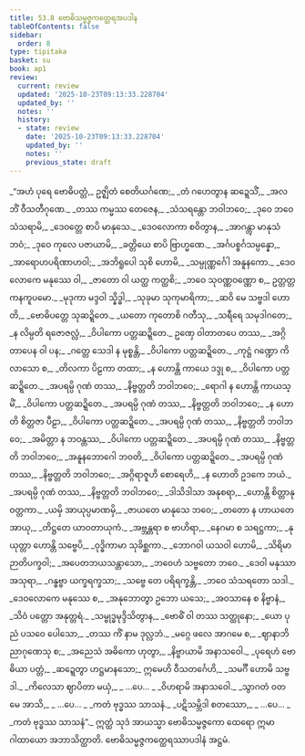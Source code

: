 ```yaml
---
title: 53.8 ဗောဓိသမ္မဇ္ဇကတ္ထေရအပဒါန
tableOfContents: false
sidebar:
  order: 8
type: tipitaka
basket: su
book: ap1
review:
  current: review
  updated: '2025-10-23T09:13:33.228704'
  updated_by: ''
  notes: ''
  history:
  - state: review
    date: '2025-10-23T09:13:33.228704'
    updated_by: ''
    notes: ''
    previous_state: draft
---
```



<ReviewStatus review={frontmatter.review} showDetails={true} />

<HypothesisAnnotation frontmatter={frontmatter} />

<DynamicBreadcrumb />

<Division number="48" book="ap1" e="ch" v="20" p="433">

<Paragraph number="6859" type="verses" book="ap1">
_“အဟံ ပုရေ ဗောဓိပတ္တံ,_  
ဥဇ္ဈိတံ စေတိယင်္ဂဏေ;_  
_တံ ဂဟေတွာန ဆဍ္ဍေသိံ,_  
_အလဘိံ ဝီသတီဂုဏေ._  

</Paragraph>

</Division>
<Division number="49" book="ap1" e="ch" v="20" p="433">

<Paragraph number="6860" type="verses" book="ap1">
_တဿ ကမ္မဿ တေဇေန,_  
_သံသရန္တော ဘဝါဘဝေ;_  
_ဒုဝေ ဘဝေ သံသရာမိ,_  
_ဒေဝတ္တေ စာပိ မာနုသေ._  

</Paragraph>

</Division>
<Division number="50" book="ap1" e="ch" v="20" p="433">

<Paragraph number="6861" type="verses" book="ap1">
_ဒေဝလောကာ စဝိတွာန,_  
_အာဂန္တွာ မာနုသံ ဘဝံ;_  
_ဒုဝေ ကုလေ ပဇာယာမိ,_  
_ခတ္တိယေ စာပိ ဗြာဟ္မဏေ._  

</Paragraph>

</Division>
<Division number="51" book="ap1" e="ch" v="20" p="433">

<Paragraph number="6862" type="verses" book="ap1">
_အင်္ဂပစ္စင်္ဂသမ္ပန္နော,_  
_အာရောဟပရိဏာဟဝါ;_  
_အဘိရူပေါ သုစိ ဟောမိ,_  
_သမ္ပုဏ္ဏင်္ဂေါ အနူနကော._  

</Paragraph>

</Division>
<Division number="52" book="ap1" e="ch" v="20" p="433">

<Paragraph number="6863" type="verses" book="ap1">
_ဒေဝလောကေ မနုဿေ ဝါ,_  
_ဇာတော ဝါ ယတ္ထ ကတ္ထစိ;_  
_ဘဝေ သုဝဏ္ဏဝဏ္ဏော စ,_  
ဥတ္တတ္တကနကူပမော._  

</Paragraph>

</Division>
<Division number="53" book="ap1" e="ch" v="20" p="433">

<Paragraph number="6864" type="verses" book="ap1">
_မုဒုကာ မဒ္ဒဝါ သ္နိဒ္ဓါ,_  
_သုခုမာ သုကုမာရိကာ;_  
_ဆဝိ မေ သဗ္ဗဒါ ဟောတိ,_  
_ဗောဓိပတ္တေ သုဆဍ္ဍိတေ._  

</Paragraph>

</Division>
<Division number="54" book="ap1" e="ch" v="20" p="433">

<Paragraph number="6865" type="verses" book="ap1">
_ယတော ကုတောစိ ဂတီသု,_  
_သရီရေ သမုဒါဂတေ;_  
_န လိမ္ပတိ ရဇောဇလ္လံ,_  
_ဝိပါကော ပတ္တဆဍ္ဍိတေ._  

</Paragraph>

</Division>
<Division number="55" book="ap1" e="ch" v="20" p="433">

<Paragraph number="6866" type="verses" book="ap1">
ဥဏှေ ဝါတာတပေ တဿ,_  
_အဂ္ဂိတာပေန ဝါ ပန;_  
_ဂတ္တေ သေဒါ န မုစ္စန္တိ,_  
_ဝိပါကော ပတ္တဆဍ္ဍိတေ._  

</Paragraph>

</Division>
<Division number="56" book="ap1" e="ch" v="20" p="433">

<Paragraph number="6867" type="verses" book="ap1">
_ကုဋ္ဌံ ဂဏ္ဍော ကိလာသော စ,_  
_တိလကာ ပိဠကာ တထာ;_  
_န ဟောန္တိ ကာယေ ဒဒ္ဒု စ,_  
_ဝိပါကော ပတ္တဆဍ္ဍိတေ._  

</Paragraph>

</Division>
<Division number="57" book="ap1" e="ch" v="20" p="433">

<Paragraph number="6868" type="verses" book="ap1">
_အပရမ္ပိ ဂုဏံ တဿ,_  
_နိဗ္ဗတ္တတိ ဘဝါဘဝေ;_  
_ရောဂါ န ဟောန္တိ ကာယသ္မိံ,_  
_ဝိပါကော ပတ္တဆဍ္ဍိတေ._  

</Paragraph>

</Division>
<Division number="58" book="ap1" e="ch" v="20" p="433">

<Paragraph number="6869" type="verses" book="ap1">
_အပရမ္ပိ ဂုဏံ တဿ,_  
_နိဗ္ဗတ္တတိ ဘဝါဘဝေ;_  
_န ဟောတိ စိတ္တဇာ ပီဠာ,_  
_ဝိပါကော ပတ္တဆဍ္ဍိတေ._  

</Paragraph>

</Division>
<Division number="59" book="ap1" e="ch" v="20" p="434">

<Paragraph number="6870" type="verses" book="ap1">
_အပရမ္ပိ ဂုဏံ တဿ,_  
_နိဗ္ဗတ္တတိ ဘဝါဘဝေ;_  
_အမိတ္တာ န ဘဝန္တဿ,_  
_ဝိပါကော ပတ္တဆဍ္ဍိတေ._  

</Paragraph>

</Division>
<Division number="60" book="ap1" e="ch" v="20" p="434">

<Paragraph number="6871" type="verses" book="ap1">
_အပရမ္ပိ ဂုဏံ တဿ,_  
_နိဗ္ဗတ္တတိ ဘဝါဘဝေ;_  
_အနူနဘောဂေါ ဘဝတိ,_  
_ဝိပါကော ပတ္တဆဍ္ဍိတေ._  

</Paragraph>

</Division>
<Division number="61" book="ap1" e="ch" v="20" p="434">

<Paragraph number="6872" type="verses" book="ap1">
_အပရမ္ပိ ဂုဏံ တဿ,_  
_နိဗ္ဗတ္တတိ ဘဝါဘဝေ;_  
_အဂ္ဂိရာဇူဟိ စောရေဟိ,_  
_န ဟောတိ ဥဒကေ ဘယံ._  

</Paragraph>

</Division>
<Division number="62" book="ap1" e="ch" v="20" p="434">

<Paragraph number="6873" type="verses" book="ap1">
_အပရမ္ပိ ဂုဏံ တဿ,_  
_နိဗ္ဗတ္တတိ ဘဝါဘဝေ;_  
_ဒါသိဒါသာ အနုစရာ,_  
_ဟောန္တိ စိတ္တာနုဝတ္တကာ._  

</Paragraph>

</Division>
<Division number="63" book="ap1" e="ch" v="20" p="434">

<Paragraph number="6874" type="verses" book="ap1">
_ယမှိ အာယုပ္ပမာဏမှိ,_  
_ဇာယတေ မာနုသေ ဘဝေ;_  
_တတော န ဟာယတေ အာယု,_  
_တိဋ္ဌတေ ယာဝတာယုကံ._  

</Paragraph>

</Division>
<Division number="64" book="ap1" e="ch" v="20" p="434">

<Paragraph number="6875" type="verses" book="ap1">
_အဗ္ဘန္တရာ စ ဗာဟိရာ,_  
_နေဂမာ စ သရဋ္ဌကာ;_  
_နုယုတ္တာ ဟောန္တိ သဗ္ဗေပိ,_  
_ဝုဒ္ဓိကာမာ သုခိစ္ဆကာ._  

</Paragraph>

</Division>
<Division number="65" book="ap1" e="ch" v="20" p="434">

<Paragraph number="6876" type="verses" book="ap1">
_ဘောဂဝါ ယသဝါ ဟောမိ,_  
_သိရိမာ ဉာတိပက္ခဝါ;_  
_အပေတဘယသန္တာသော,_  
_ဘဝေဟံ သဗ္ဗတော ဘဝေ._  

</Paragraph>

</Division>
<Division number="66" book="ap1" e="ch" v="20" p="434">

<Paragraph number="6877" type="verses" book="ap1">
_ဒေဝါ မနုဿာ အသုရာ,_  
_ဂန္ဓဗ္ဗာ ယက္ခရက္ခသာ;_  
_သဗ္ဗေ တေ ပရိရက္ခန္တိ,_  
_ဘဝေ သံသရတော သဒါ._  

</Paragraph>

</Division>
<Division number="67" book="ap1" e="ch" v="20" p="434">

<Paragraph number="6878" type="verses" book="ap1">
_ဒေဝလောကေ မနုဿေ စ,_  
_အနုဘောတွာ ဥဘော ယသေ;_  
_အဝသာနေ စ နိဗ္ဗာနံ,_  
_သိဝံ ပတ္တော အနုတ္တရံ._  

</Paragraph>

</Division>
<Division number="68" book="ap1" e="ch" v="20" p="434">

<Paragraph number="6879" type="verses" book="ap1">
_သမ္ဗုဒ္ဓမုဒ္ဒိသိတွာန,_  
_ဗောဓိံ ဝါ တဿ သတ္ထုနော;_  
_ယော ပုညံ ပသဝေ ပေါသော,_  
_တဿ ကိံ နာမ ဒုလ္လဘံ._  

</Paragraph>

</Division>
<Division number="69" book="ap1" e="ch" v="20" p="434">

<Paragraph number="6880" type="verses" book="ap1">
_မဂ္ဂေ ဖလေ အာဂမေ စ,_  
_ဈာနာဘိညာဂုဏေသု စ;_  
_အညေသံ အဓိကော ဟုတွာ,_  
_နိဗ္ဗာယာမိ အနာသဝေါ._  

</Paragraph>

</Division>
<Division number="70" book="ap1" e="ch" v="20" p="434">

<Paragraph number="6881" type="verses" book="ap1">
_ပုရေဟံ ဗောဓိယာ ပတ္တံ,_  
_ဆဍ္ဍေတွာ ဟဋ္ဌမာနသော;_  
ဣမေဟိ ဝီသတင်္ဂေဟိ,_  
_သမင်္ဂီ ဟောမိ သဗ္ဗဒါ._  

</Paragraph>

</Division>
<Division number="71" book="ap1" e="ch" v="20" p="434">

<Paragraph number="6882" type="verses" book="ap1">
_ကိလေသာ ဈာပိတာ မယှံ,_  
_ …ပေ… _  
_ဝိဟရာမိ အနာသဝေါ._  

</Paragraph>

</Division>
<Division number="72" book="ap1" e="ch" v="20" p="435">

<Paragraph number="6883" type="verses" book="ap1">
_သွာဂတံ ဝတ မေ အာသိ,_  
_ …ပေ… _  
_ကတံ ဗုဒ္ဓဿ သာသနံ._  

</Paragraph>

</Division>
<Division number="73" book="ap1" e="ch" v="20" p="435">

<Paragraph number="6884" type="verses" book="ap1">
_ပဋိသမ္ဘိဒါ စတဿော,_  
_ …ပေ… _  
_ကတံ ဗုဒ္ဓဿ သာသနံ”._  

</Paragraph>

<Paragraph number="6885" book="ap1">
ဣတ္ထံ သုဒံ အာယသ္မာ ဗောဓိသမ္မဇ္ဇကော ထေရော ဣမာ ဂါထာယော အဘာသိတ္ထာတိ.

</Paragraph>
</Division>

<Paragraph number="6886" type="center" book="ap1">
ဗောဓိသမ္မဇ္ဇကတ္ထေရဿာပဒါနံ အဋ္ဌမံ.
</Paragraph>